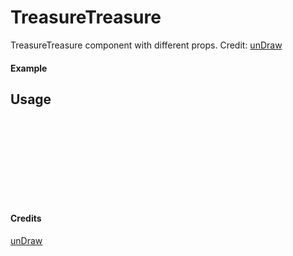 
<Meta of={TreasureTreasure} title="unDraw/TreasureTreasure" />

# TreasureTreasure

TreasureTreasure component with different props.
Credit: [unDraw](https://undraw.co/illustrations)

#### Example

<Canvas of={TreasureTreasure.Primary} />

## Usage

```ts
import { TreasureTreasure } from "yadl-ui";

const Example = () => {
  return (
      <TreasureTreasure />
  );
};

export default Example;
```

#### Credits
[unDraw](https://undraw.co/illustrations)
